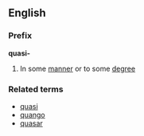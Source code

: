 ==English==
===Prefix===
'''quasi-'''
#In some [[manner]] or to some [[degree]]
===Related terms===
*[[quasi]]
*[[quango]]
*[[quasar]]